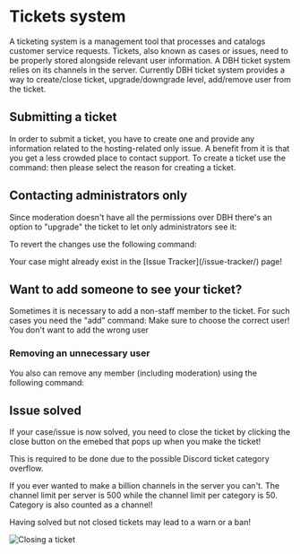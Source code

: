 # Tickets system

A ticketing system is a management tool that processes and catalogs customer service requests. Tickets, also known as cases or issues, need to be properly stored alongside relevant user information. A DBH ticket system relies on its channels in the server. Currently DBH ticket system provides a way to create/close ticket, upgrade/downgrade level, add/remove user from the ticket.

## Submitting a ticket

In order to submit a ticket, you have to create one and provide any information related to the hosting-related only issue. A benefit from it is that you get a less crowded place to contact support. To create a ticket use the command: <Copy value="/open reason:" /> then please select the reason for creating a ticket.

## Contacting administrators only

Since moderation doesn't have all the permissions over DBH there's an option to "upgrade" the ticket to let only administrators see it: <Copy value="/upgrade" />

To revert the changes use the following command: <Copy value="/downgrade" />

<Tip label="Good To Know">
  Your case might already exist in the [Issue Tracker](/issue-tracker/) page!
</Tip>

## Want to add someone to see your ticket?

Sometimes it is necessary to add a non-staff member to the ticket. For such cases you need the "add" command: <Copy value="/add-user user:<@user>" /> Make sure to choose the correct user! You don't want to add the wrong user

### Removing an unnecessary user

You also can remove any member (including moderation) using the following command: <Copy value="/remove-user user:<@user>" />

## Issue solved

If your case/issue is now solved, you need to close the ticket by clicking the close button on the emebed that pops up when you make the ticket!

This is required to be done due to the possible Discord ticket category overflow.

<Tip label="Good To Know">
  If you ever wanted to make a billion channels in the server you can't. The
  channel limit per server is 500 while the channel limit per category is 50.
  Category is also counted as a channel!
</Tip>

Having solved but not closed tickets may lead to a warn or a ban!

![Closing a ticket](/content/tickets/ticket-close.png)
